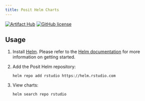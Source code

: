 ```yaml
---
title: Posit Helm Charts
---
```


[![Artifact Hub](https://img.shields.io/endpoint?url=https://artifacthub.io/badge/repository/rstudio)](https://artifacthub.io/packages/search?repo=rstudio)
[![GitHub license](https://img.shields.io/github/license/rstudio/helm.svg)](https://github.com/rstudio/helm/blob/main/LICENSE)

## Usage

1. Install [Helm](https://helm.sh). Please refer to the [Helm documentation](https://helm.sh/docs/) for more information on getting started.

2. Add the Posit Helm repository:

   ```console
   helm repo add rstudio https://helm.rstudio.com
   ```

3. View charts:

   ```console
   helm search repo rstudio
   ```